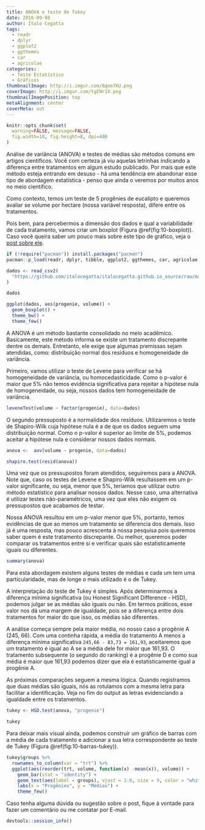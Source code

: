 ---
title: ANOVA e teste de Tukey
date: 2016-09-08
author: Ítalo Cegatta
tags:
  - readr
  - dplyr
  - ggplot2
  - ggthemes
  - car
  - agricolae
categories:
  - Teste Estatístico
  - Gráficos
thumbnailImage: http://i.imgur.com/8qoe7KU.png
coverImage: http://i.imgur.com/tgENr1X.png
thumbnailImagePosition: top
metaAlignment: center
coverMeta: out
---

```{r setup, include=FALSE}
knitr::opts_chunk$set(
  warning=FALSE, message=FALSE,
  fig.width=10, fig.height=8, dpi=400
)
```

Análise de variância (ANOVA) e testes de médias são métodos comuns em artigos científicos. Você com certeza já viu aquelas letrinhas indicando a diferença entre tratamentos em algum estudo publicado. Por mais que este método esteja entrando em desuso - há uma tendência em abandonar esse tipo de abordagem estatística - penso que ainda o veremos por muitos anos no meio científico.

<!-- more -->

Como contexto, temos um teste de 5 progênies de eucalipto e queremos avaliar se volume por hectare (nossa variável resposta), difere entre os tratamentos.

Pois bem, para percebermos a dimensão dos dados e qual a variabilidade de cada tratamento, vamos criar um boxplot (Figura \@ref(fig:10-boxplot)). Caso você queira saber um pouco mais sobre este tipo de gráfico, veja o [post sobre ele](https://italocegatta.github.io/os-graficos-que-explicam-nossos-dados-boxplot).

```{r}
if (!require("pacman")) install.packages("pacman")
pacman::p_load(readr, dplyr, tibble, ggplot2, ggthemes, car, agricolae)
```

```{r, message=FALSE}
dados <- read_csv2(
  "https://github.com/italocegatta/italocegatta.github.io_source/raw/master/content/dados/base_progenie.csv"
)

dados
```

```{r 10-boxplot, fig.cap="Variabilidade do volume por hectare de cada tratamento."}
ggplot(dados, aes(progenie, volume)) +
  geom_boxplot() +
  theme_bw() +
  theme_few()
```

A ANOVA é um método bastante consolidado no meio acadêmico. Basicamente, este método informa se existe um tratamento discrepante dentre os demais. Entretanto, ele exige que algumas premissas sejam atendidas, como: distribuição normal dos resíduos e homogeneidade de variância. 

Primeiro, vamos utilizar o teste de Levene para verificar se há homogeneidade de variância, ou homocedasticidade. Como o p-valor é maior que 5% não temos evidência significativa para rejeitar a hipótese nula de homogeneidade, ou seja, nossos dados tem homogeneidade de variância.

```{r}
leveneTest(volume ~ factor(progenie), data=dados)
```

O segundo pressuposto é a normalidade dos resíduos. Utilizaremos o teste de Shapiro-Wilk cuja hipótese nula é a de que os dados seguem uma distribuição normal. Como o p-valor é superior ao limite de 5%, podemos aceitar a hipótese nula e considerar nossos dados normais.

```{r}
anova <-  aov(volume ~ progenie, data=dados)

shapiro.test(resid(anova))
```

Uma vez que os pressupostos foram atendidos, seguiremos para a ANOVA. Note que, caso os testes de Levene e Shapiro-Wilk resultassem em um p-valor significante, ou seja, menor que 5%, teríamos que utilizar outro método estatístico para analisar nossos dados. Nesse caso, uma alternativa é utilizar testes não-paramétricos, uma vez que eles não exigem os pressupostos que acabamos de testar.

Nossa ANOVA resultou em um p-valor menor que 5%, portanto, temos evidências de que ao menos um tratamento se diferencia dos demais. Isso já é uma resposta, mas pouco acrescenta à nossa pesquisa pois queremos saber quem é este tratamento discrepante. Ou melhor, queremos poder comparar os tratamentos entre si e verificar quais são estatisticamente iguais ou diferentes.

```{r}
summary(anova)
```

Para esta abordagem existem alguns testes de médias e cada um tem uma particularidade, mas de longe o mais utilizado é o de Tukey. 

A interpretação do teste de Tukey é simples. Após determinarmos a diferença mínima significativa (ou Honest Significant Difference - HSD), podemos julgar se as médias são iguais ou não. Em termos práticos, esse valor nos dá uma margem de igualdade, pois se a diferença entre dois tratamentos for maior do que isso, os médias são diferentes.

A análise começa sempre pela maior média, no nosso caso a progênie A (245, 66). Com uma continha rápida, a média do tratamento A menos a diferença mínima significativa `245,66 - 83,73 = 161,93`, aceitaremos que um tratamento é igual ao A se a média dele for maior que 161,93. O tratamento subsequente (o segundo do ranking) é a progênie D e como sua média é maior que 161,93 podemos dizer que ela é estatisticamente igual a progênie A.

As próximas comparações seguem a mesma lógica. Quando registramos que duas médias são iguais, nós as rotulamos com a mesma letra para facilitar a identificação. Veja no fim do output as letras evidenciando a igualdade entre os tratamentos.

```{r}
tukey <- HSD.test(anova, "progenie")

tukey
```

Para deixar mais visual ainda, podemos construir um gráfico de barras com a média de cada tratamento e adicionar a sua letra correspondente ao teste de Tukey (Figura \@ref(fig:10-barras-tukey)).

```{r 10-barras-tukey, fig.cap="Médias dos tratamentos. As letras indicam médias estatisticamente iguais pelo teste de Tukey a 5% de significância."}
tukey$groups %>% 
  rownames_to_column(var = "trt") %>% 
  ggplot(aes(reorder(trt, volume, function(x) -mean(x)), volume)) +
    geom_bar(stat = "identity") +
    geom_text(aes(label = groups), vjust = 1.8, size = 9, color = "white") +
    labs(x = "Progênies", y = "Médias") +
    theme_few()
```

Caso tenha alguma dúvida ou sugestão sobre o post, fique à vontade para fazer um comentário ou me contatar por E-mail.

```{r}
devtools::session_info()
```

